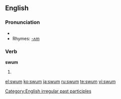 ==English==

===Pronunciation===
*{{IPA|/swʌm/}}
*Rhymes: [[Rhymes:English:-ʌm|-ʌm]]

===Verb===
'''swum'''
# {{past participle of|[[swim]]}}

[[Category:English irregular past participles]]

[[el:swum]]
[[ko:swum]]
[[ja:swum]]
[[ru:swum]]
[[te:swum]]
[[vi:swum]]